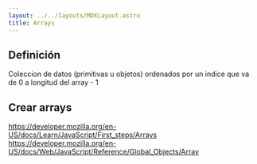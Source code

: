 ```yaml
---
layout: ../../layouts/MDXLayout.astro
title: Arrays 
---
```



## Definición 
Coleccion de  datos (primitivas u objetos) ordenados por un indice que va de 0 a longitud del array - 1

## Crear arrays 
https://developer.mozilla.org/en-US/docs/Learn/JavaScript/First_steps/Arrays
https://developer.mozilla.org/en-US/docs/Web/JavaScript/Reference/Global_Objects/Array

